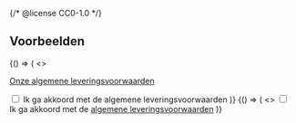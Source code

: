{/* @license CC0-1.0 */}


## Voorbeelden

<Guideline appearance="do" title="De link buiten het label plaatsen.">
  <Canvas language="html">
    {() => (
      <>
        <p>
          <a href="#">Onze algemene leveringsvoorwaarden</a>
        </p>
        <input id="alv1" type="checkbox" />
        <label htmlFor="alv1">Ik ga akkoord met de algemene leveringsvoorwaarden</label>
      </>
    )}
  </Canvas>
</Guideline>

<Guideline appearance="dont" title="De link binnen het label plaatsen.">
  <Canvas language="html">
    {() => (
      <>
        <input id="alv2" type="checkbox" />
        <label htmlFor="alv2">
          Ik ga akkoord met de <a href="#">algemene leveringsvoorwaarden</a>
        </label>
      </>
    )}
  </Canvas>
</Guideline>
